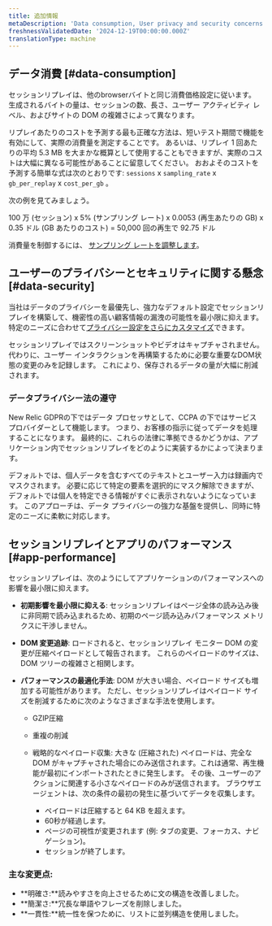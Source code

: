 ```yaml
---
title: 追加情報
metaDescription: 'Data consumption, User privacy and security concerns.'
freshnessValidatedDate: '2024-12-19T00:00:00.000Z'
translationType: machine
---
```


## データ消費 [#data-consumption]

セッションリプレイは、他のbrowserバイトと同じ消費価格設定に従います。 生成されるバイトの量は、セッションの数、長さ、ユーザー アクティビティ レベル、およびサイトの DOM の複雑さによって異なります。

リプレイあたりのコストを予測する最も正確な方法は、短いテスト期間で機能を有効にして、実際の消費量を測定することです。 あるいは、リプレイ 1 回あたりの平均 5.3 MB を大まかな概算として使用することもできますが、実際のコストは大幅に異なる可能性があることに留意してください。 おおよそのコストを予測する簡単な式は次のとおりです: `sessions` x `sampling_rate` x `gb_per_replay` x `cost_per_gb` 。

次の例を見てみましょう。

100 万 (セッション) x 5% (サンプリング レート) x 0.0053 (再生あたりの GB) x 0.35 ドル (GB あたりのコスト) = 50,000 回の再生で 92.75 ドル

消費量を制御するには、 [サンプリング レートを調整します](/docs/browser/browser-monitoring/browser-pro-features/session-replay/configuration/setup-session-replay/#configure-sampling-rates)。

## ユーザーのプライバシーとセキュリティに関する懸念 [#data-security]

当社はデータのプライバシーを最優先し、強力なデフォルト設定でセッションリプレイを構築して、機密性の高い顧客情報の漏洩の可能性を最小限に抑えます。 特定のニーズに合わせて[プライバシー設定をさらにカスタマイズ](/docs/browser/browser-monitoring/browser-pro-features/session-replay/configuration/customize-privacy-settings)できます。

セッションリプレイではスクリーンショットやビデオはキャプチャされません。 代わりに、ユーザー インタラクションを再構築するために必要な重要なDOM状態の変更のみを記録します。 これにより、保存されるデータの量が大幅に削減されます。

### データプライバシー法の遵守

New Relic GDPRの下ではデータ プロセッサとして、CCPA の下ではサービス プロバイダーとして機能します。 つまり、お客様の指示に従ってデータを処理することになります。 最終的に、これらの法律に準拠できるかどうかは、アプリケーション内でセッションリプレイをどのように実装するかによって決まります。

デフォルトでは、個人データを含むすべてのテキストとユーザー入力は録画内でマスクされます。 必要に応じて特定の要素を選択的にマスク解除できますが、デフォルトでは個人を特定できる情報がすぐに表示されないようになっています。 このアプローチは、データ プライバシーの強力な基盤を提供し、同時に特定のニーズに柔軟に対応します。

## セッションリプレイとアプリのパフォーマンス [#app-performance]

セッションリプレイは、次のようにしてアプリケーションのパフォーマンスへの影響を最小限に抑えます。

* **初期影響を最小限に抑える**: セッションリプレイはページ全体の読み込み後に非同期で読み込まれるため、初期のページ読み込みパフォーマンス メトリクスに干渉しません。

* **DOM 変更追跡**: ロードされると、セッションリプレイ モニター DOM の変更が圧縮ペイロードとして報告されます。 これらのペイロードのサイズは、DOM ツリーの複雑さと相関します。

* **パフォーマンスの最適化手法**: DOM が大きい場合、ペイロード サイズも増加する可能性があります。 ただし、セッションリプレイはペイロード サイズを削減するために次のようなさまざまな手法を使用します。

  * GZIP圧縮

  * 重複の削減

  * 戦略的なペイロード収集: 大きな (圧縮された) ペイロードは、完全な DOM がキャプチャされた場合にのみ送信されます。これは通常、再生機能が最初にインポートされたときに発生します。 その後、ユーザーのアクションに関連する小さなペイロードのみが送信されます。 ブラウザエージェントは、次の条件の最初の発生に基づいてデータを収集します。

    * ペイロードは圧縮すると 64 KB を超えます。
    * 60秒が経過します。
    * ページの可視性が変更されます (例: タブの変更、フォーカス、ナビゲーション)。
    * セッションが終了します。

### 主な変更点:

* **明確さ:**読みやすさを向上させるために文の構造を改善しました。
* **簡潔さ:**冗長な単語やフレーズを削除しました。
* **一貫性:**統一性を保つために、リストに並列構造を使用しました。